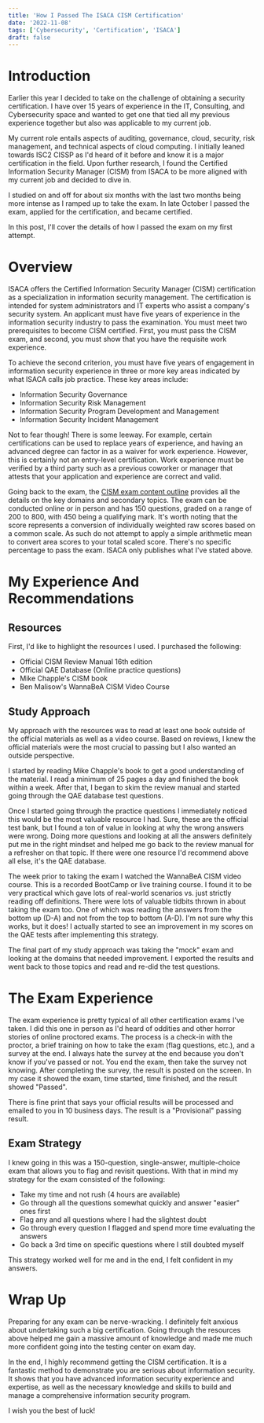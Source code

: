 ```yaml
---
title: 'How I Passed The ISACA CISM Certification'
date: '2022-11-08'
tags: ['Cybersecurity', 'Certification', 'ISACA']
draft: false
---
```

# Introduction

Earlier this year I decided to take on the challenge of obtaining a security certification. I have over 15 years of experience in the IT, Consulting, and Cybersecurity space and wanted to get one that tied all my previous experience together but also was applicable to my current job. 

My current role entails aspects of auditing, governance, cloud, security, risk management, and technical aspects of cloud computing. I initially leaned towards ISC2 CISSP as I'd heard of it before and know it is a major certification in the field. Upon further research, I found the Certified Information Security Manager (CISM) from ISACA to be more aligned with my current job and decided to dive in. 

I studied on and off for about six months with the last two months being more intense as I ramped up to take the exam.  In late October I passed the exam, applied for the certification, and became certified. 

In this post, I'll cover the details of how I passed the exam on my first attempt. 

# Overview

ISACA offers the Certified Information Security Manager (CISM) certification as a specialization in information security management. The certification is intended for system administrators and IT experts who assist a company's security system. An applicant must have five years of experience in the information security industry to pass the examination. You must meet two prerequisites to become CISM certified. First, you must pass the CISM exam, and second, you must show that you have the requisite work experience. 

To achieve the second criterion, you must have five years of engagement in information security experience in three or more key areas indicated by what ISACA calls job practice. These key areas include:

- Information Security Governance
- Information  Security Risk Management
- Information Security Program Development and Management 
- Information Security Incident Management 

Not to fear though! There is some leeway. For example, certain certifications can be used to replace years of experience, and having an advanced degree can factor in as a waiver for work experience. However, this is certainly not an entry-level certification. Work experience must be verified by a third party such as a previous coworker or manager that attests that your application and experience are correct and valid.

Going back to the exam, the [CISM exam content outline](https://www.isaca.org/credentialing/cism/cism-exam-content-outline) provides all the details on the key domains and secondary topics.  The exam can be conducted online or in person and has 150 questions, graded on a range of 200 to 800, with 450 being a qualifying mark. It's worth noting that the score represents a conversion of individually weighted raw scores based on a common scale. As such do not attempt to apply a simple arithmetic mean to convert area scores to your total scaled score. There's no specific percentage to pass the exam. ISACA only publishes what I've stated above. 

# My Experience And Recommendations

## Resources 

First, I'd like to highlight the resources I used. I purchased the following:
- Official CISM Review Manual 16th edition
- Official QAE Database (Online practice questions)
- Mike Chapple's CISM book
- Ben Malisow's WannaBeA CISM Video Course

## Study Approach

My approach with the resources was to read at least one book outside of the official materials as well as a video course. Based on reviews, I knew the official materials were the most crucial to passing but I also wanted an outside perspective. 

I started by reading Mike Chapple's book to get a good understanding of the material. I read a minimum of 25 pages a day and finished the book within a week. After that, I began to skim the review manual and started going through the QAE database test questions. 

Once I started going through the practice questions I immediately noticed this would be the most valuable resource I had. Sure, these are the official test bank, but I found a ton of value in looking at why the wrong answers were wrong. Doing more questions and looking at all the answers definitely put me in the right mindset and helped me go back to the review manual for a refresher on that topic. If there were one resource I'd recommend above all else, it's the QAE database. 

The week prior to taking the exam I watched the WannaBeA CISM video course. This is a recorded BootCamp or live training course. I found it to be very practical which gave lots of real-world scenarios vs. just strictly reading off definitions. There were lots of valuable tidbits thrown in about taking the exam too. One of which was reading the answers from the bottom up (D-A) and not from the top to bottom (A-D). I'm not sure why this works, but it does! I actually started to see an improvement in my scores on the QAE tests after implementing this strategy. 

The final part of my study approach was taking the "mock" exam and looking at the domains that needed improvement. I exported the results and went back to those topics and read and re-did the test questions. 

# The Exam Experience

The exam experience is pretty typical of all other certification exams I've taken. I did this one in person as I'd heard of oddities and other horror stories of online proctored exams. The process is a check-in with the proctor, a brief training on how to take the exam (flag questions, etc.), and a survey at the end.  I always hate the survey at the end because you don't know if you've passed or not. You end the exam, then take the survey not knowing. After completing the survey, the result is posted on the screen. In my case it showed the exam, time started, time finished, and the result showed "Passed". 

There is fine print that says your official results will be processed and emailed to you in 10 business days. The result is a "Provisional" passing result. 

## Exam Strategy

I knew going in this was a 150-question, single-answer, multiple-choice exam that allows you to flag and revisit questions. With that in mind my strategy for the exam consisted of the following: 

- Take my time and not rush (4 hours are available)
- Go through all the questions somewhat quickly and answer "easier" ones first
- Flag any and all questions where I had the slightest doubt
- Go through every question I flagged and spend more time evaluating the answers
- Go back a 3rd time on specific questions where I still doubted myself

This strategy worked well for me and in the end, I felt confident in my answers. 

# Wrap Up


Preparing for any exam can be nerve-wracking. I definitely felt anxious about undertaking such a big certification. Going through the resources above helped me gain a massive amount of knowledge and made me much more confident going into the testing center on exam day. 

In the end, I highly recommend getting the CISM certification. It is a fantastic method to demonstrate you are serious about information security. It shows that you have advanced information security experience and expertise, as well as the necessary knowledge and skills to build and manage a comprehensive information security program. 

I wish you the best of luck!